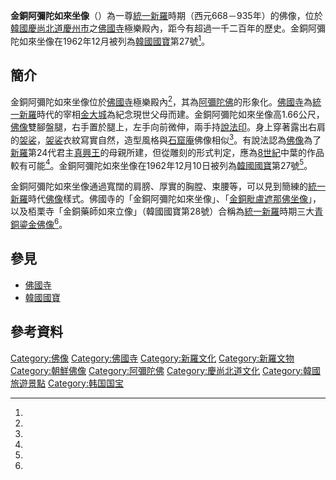 {{Coord|35.789970|129.331599|display=title}}

{{文物信息框
| title = 金銅阿彌陀如來坐像
| image = Gilt-bronze Amitābha at the Geungnakjeon Hall of Bulguksa Temple, Korea.jpg
| image_caption = 金銅阿彌陀如來坐像
| original_name = 금동아미타여래좌상
| translated = Gilt-bronze Seated Amitabha Buddha
| material = [[青銅|青銅]][[鎏金|鎏金]]
| size = 1.66公尺
| created = [[8世紀|8世紀]]中葉
| period = [[統一新羅|統一新羅]]時代
| type = [[佛像|佛像]]
| location = [[佛國寺|佛國寺]]極樂殿
| id = [[韓國國寶|韓國國寶]]第27號
}}

'''金銅阿彌陀如來坐像'''（{{lang-ko|금동아미타여래좌상}}）為一尊[[統一新羅|統一新羅]]時期（西元668－935年）的佛像，位於[[大韓民國|韓國]][[慶尚北道|慶尚北道]][[慶州市|慶州市]]之[[佛國寺|佛國寺]]極樂殿內，距今有超過一千二百年的歷史。金銅阿彌陀如來坐像在1962年12月被列為[[韓國國寶|韓國國寶]]第27號<ref name="heritage_27"/>。

== 簡介 ==

金銅阿彌陀如來坐像位於[[佛國寺|佛國寺]]極樂殿內<ref name="佛國寺殿閣配置图"/>，其為[[阿彌陀佛|阿彌陀佛]]的形象化。[[佛國寺|佛國寺]]為[[統一新羅|統一新羅]]時代的宰相[[金大城|金大城]]為紀念現世父母而建。金銅阿彌陀如來坐像高1.66公尺，[[佛像|佛像]]雙腳盤腿，右手置於腿上，左手向前微伸，兩手持[[手印|說法印]]。身上穿著露出右肩的[[袈裟|袈裟]]，[[袈裟|袈裟]]衣紋寫實自然，造型風格與[[石窟庵|石窟庵]]佛像相似<ref name="fgs"/>。有說法認為[[佛像|佛像]]為了[[新羅|新羅]]第24代君主[[真興王|真興王]]的母親所建，但從雕刻的形式判定，應為[[8世紀|8世紀]]中葉的作品較有可能<ref name="gyeongju_27"/>。金銅阿彌陀如來坐像在1962年12月10日被列為[[韓國國寶|韓國國寶]]第27號<ref name="heritage_27"/>。

金銅阿彌陀如來坐像通過寬闊的肩膀、厚實的胸膛、束腰等，可以見到簡練的[[統一新羅|統一新羅]]時代[[佛像|佛像]]樣式。佛國寺的「金銅阿彌陀如來坐像」、「[[金銅毗盧遮那佛坐像|金銅毗盧遮那佛坐像]]」，以及栢栗寺「金銅藥師如來立像」（韓國國寶第28號）合稱為[[統一新羅|統一新羅]]時期三大[[青銅|青銅]][[鎏金|鎏金]][[佛像|佛像]]<ref name="佛國寺國寶"/>。

== 參見 ==

* [[佛國寺|佛國寺]]
* [[韓國國寶|韓國國寶]]

== 參考資料 ==

{{Reflist|30em|refs=

<ref name="fgs">{{cite web | url=http://arts.fgs.org.tw/fgs_arts/tw/keyword_search_detail.php?arg=RRJOVb0ExAZsKb1rN1nS9kdbrh%2F8bwJOxT6PgBdw6AijEGCBRki9NBjH | title=佛國寺阿彌陀佛坐像 | publisher=佛光山 | accessdate=2020-05-13 | language=zh-tw | archive-date=2020-07-12 | archive-url=https://web.archive.org/web/20200712060329/http://arts.fgs.org.tw/fgs_arts/tw/keyword_search_detail.php?arg=RRJOVb0ExAZsKb1rN1nS9kdbrh%2F8bwJOxT6PgBdw6AijEGCBRki9NBjH | dead-url=no }}</ref>

<ref name="gyeongju_27">{{cite web | url=http://guide.gyeongju.go.kr/deploy/chs/enjoy/02/1191817_2791.html | title=庆州 佛国寺 金铜阿弥陀如来坐像 | publisher=Gyeongju Tourguide | accessdate=2020-05-13 | language=zh-hans | archive-date=2020-07-14 | archive-url=https://web.archive.org/web/20200714184756/http://guide.gyeongju.go.kr/deploy/chs/enjoy/02/1191817_2791.html | dead-url=no }}</ref>

<ref name="heritage_27">{{cite web | url=http://www.heritage.go.kr/heri/cul/culSelectDetail.do?VdkVgwKey=11,00270000,37&pageNo=1_1_1_1 | title=경주 불국사 금동아미타여래좌상 (慶州 佛國寺 金銅阿彌陀如來坐像) | publisher=[[文化財廳|文化財廳]] | accessdate=2020-05-13 | language=ko | archive-date=2020-07-16 | archive-url=https://web.archive.org/web/20200716180552/http://www.heritage.go.kr/heri/cul/culSelectDetail.do?VdkVgwKey=11,00270000,37&pageNo=1_1_1_1 | dead-url=no }}</ref>

<ref name="佛國寺國寶">{{cite web | url=http://chn.bulguksa.or.kr/bbs/content.php?co_id=treasure | title=佛國寺國寶 | publisher=[[佛國寺|佛國寺]] | accessdate=2020-05-13 | language=zh-hans | archive-date=2020-07-12 | archive-url=https://web.archive.org/web/20200712055938/http://chn.bulguksa.or.kr/bbs/content.php?co_id=treasure | dead-url=no }}</ref>

<ref name="佛國寺殿閣配置图">{{cite web | url=http://chn.bulguksa.or.kr/bbs/content.php?co_id=palace | title=佛國寺殿閣配置图 | publisher=[[佛國寺|佛國寺]] | accessdate=2020-05-13 | language=zh-hans | archive-date=2020-07-12 | archive-url=https://web.archive.org/web/20200712055940/http://chn.bulguksa.or.kr/bbs/content.php?co_id=palace | dead-url=no }}</ref>

}}

[[Category:佛像|Category:佛像]]
[[Category:佛國寺|Category:佛國寺]]
[[Category:新羅文化|Category:新羅文化]]
[[Category:新羅文物|Category:新羅文物]]
[[Category:朝鮮佛像|Category:朝鮮佛像]]
[[Category:阿彌陀佛|Category:阿彌陀佛]]
[[Category:慶尚北道文化|Category:慶尚北道文化]]
[[Category:韓國旅遊景點|Category:韓國旅遊景點]]
[[Category:韩国国宝|Category:韩国国宝]]